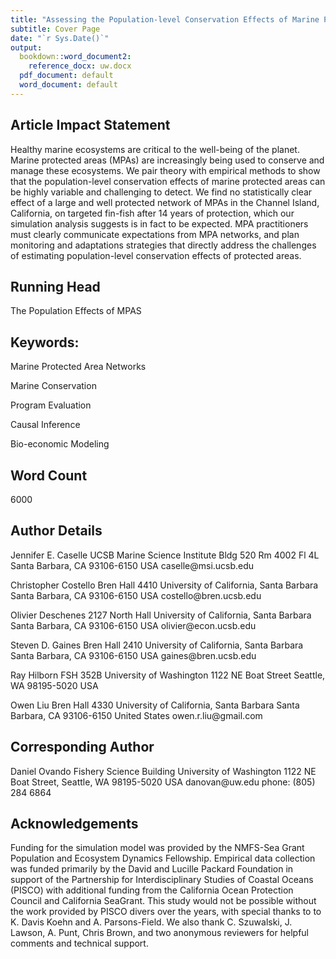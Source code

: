 ```yaml
---
title: "Assessing the Population-level Conservation Effects of Marine Protected Areas"
subtitle: Cover Page
date: "`r Sys.Date()`"
output:
  bookdown::word_document2:
    reference_docx: uw.docx
  pdf_document: default
  word_document: default
---
```



## Article Impact Statement

Healthy marine ecosystems are critical to the well-being of the planet. Marine protected areas (MPAs) are increasingly being used to conserve and manage these ecosystems. We pair theory with empirical methods to show that the population-level conservation effects of marine protected areas can be highly variable and challenging to detect. We find no statistically clear effect of a large and well protected network of MPAs in the Channel Island, California, on targeted fin-fish after 14 years of protection, which our simulation analysis suggests is in fact to be expected. MPA practitioners must clearly communicate expectations from MPA networks, and plan monitoring and adaptations strategies that directly address the challenges of estimating population-level conservation effects of protected areas. 

## Running Head

The Population Effects of MPAS

## Keywords:

Marine Protected Area Networks

Marine Conservation

Program Evaluation

Causal Inference

Bio-economic Modeling
  
## Word Count

6000

## Author Details

Jennifer E. Caselle
UCSB Marine Science Institute Bldg 520 Rm 4002 Fl 4L 
Santa Barbara, CA 93106-6150 USA
caselle@msi.ucsb.edu

Christopher Costello
Bren Hall 4410 
University of California, Santa Barbara
Santa Barbara, CA 93106-6150 USA
costello@bren.ucsb.edu

Olivier Deschenes
2127 North Hall
University of California, Santa Barbara
Santa Barbara, CA 93106-6150 USA
olivier@econ.ucsb.edu

Steven D. Gaines
Bren Hall 2410 
University of California, Santa Barbara
Santa Barbara, CA 93106-6150 USA
gaines@bren.ucsb.edu

Ray Hilborn
FSH 352B
University of Washington
1122 NE Boat Street
Seattle, WA 98195-5020 USA

Owen Liu
Bren Hall 4330 
University of California, Santa Barbara
Santa Barbara, CA 93106-6150 United States
owen.r.liu@gmail.com 

## Corresponding Author

Daniel Ovando
Fishery Science Building
University of Washington
1122 NE Boat Street, Seattle, WA 98195-5020 USA
danovan@uw.edu
phone: (805) 284 6864

## Acknowledgements

Funding for the simulation model was provided by the NMFS-Sea Grant Population and Ecosystem Dynamics Fellowship. Empirical data collection was funded primarily by the David and Lucille Packard Foundation in support of the Partnership for Interdisciplinary Studies of Coastal Oceans (PISCO) with additional funding from the California Ocean Protection Council and California SeaGrant. This study would not be possible without the work provided by PISCO divers over the years, with special thanks to to K. Davis Koehn and A. Parsons-Field. We also thank C. Szuwalski, J. Lawson, A. Punt, Chris Brown, and two anonymous reviewers for helpful comments and technical support.



